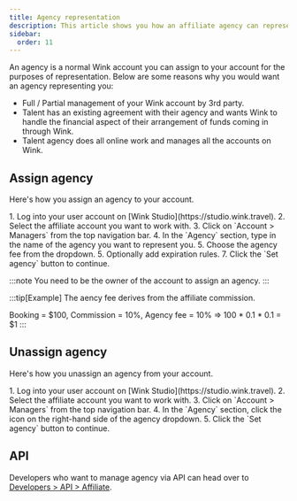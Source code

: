 ```yaml
---
title: Agency representation
description: This article shows you how an affiliate agency can represent affiliates on Wink.
sidebar:
  order: 11
---
```



An agency is a normal Wink account you can assign to your account for the purposes of representation. Below are some reasons why you would want an agency representing you:

- Full / Partial management of your Wink account by 3rd party.
- Talent has an existing agreement with their agency and wants Wink to handle the financial aspect of their arrangement of funds coming in through Wink.
- Talent agency does all online work and manages all the accounts on Wink.

## Assign agency

Here's how you assign an agency to your account.

<Steps>
 1. Log into your user account on [Wink Studio](https://studio.wink.travel).
 2. Select the affiliate account you want to work with.
 3. Click on `Account > Managers` from the top navigation bar.
 4. In the `Agency` section, type in the name of the agency you want to represent you.
 5. Choose the agency fee from the dropdown.
 5. Optionally add expiration rules.
 7. Click the `Set agency` button to continue.
 </Steps>

 :::note
You need to be the owner of the account to assign an agency.
 :::

 :::tip[Example]
The aency fee derives from the affiliate commission.

Booking = $100, Commission = 10%, Agency fee = 10% => 100 * 0.1 * 0.1 = $1
 :::

## Unassign agency

Here's how you unassign an agency from your account.

<Steps>
 1. Log into your user account on [Wink Studio](https://studio.wink.travel).
 2. Select the affiliate account you want to work with.
 3. Click on `Account > Managers` from the top navigation bar.
 4. In the `Agency` section, click the <Badge text="x" variant="danger" size="small" /> icon on the right-hand side of the agency dropdown.
 5. Click the `Set agency` button to continue.
 </Steps>


## API

Developers who want to manage agency via API can head over to [Developers > API > Affiliate](/developers/apis/#affiliate-api).
